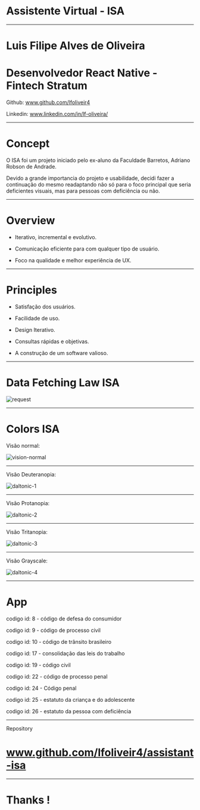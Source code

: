 
# Assistente Virtual - ISA 


---



# Luis Filipe Alves de Oliveira

# Desenvolvedor React Native - Fintech Stratum

 Github: www.github.com/lfoliveir4

 Linkedin: www.linkedin.com/in/lf-oliveira/


---

# Concept

O ISA foi um projeto iniciado pelo ex-aluno da Faculdade Barretos, Adriano Robson de Andrade. 

Devido a grande importancia do projeto e usabilidade, decidi fazer a continuação do mesmo readaptando não só para o foco principal que seria deficientes visuais, mas para pessoas com deficiência ou não. 

---

# Overview

- Iterativo, incremental e evolutivo.

- Comunicação eficiente para com qualquer tipo de usuário.

- Foco na qualidade e melhor experiência de UX. 

---

# Principles    

- Satisfação dos usuários. 

- Facilidade de uso.

- Design Iterativo. 

- Consultas rápidas e objetivas. 

- A construção de um software valioso. 

---

# Data Fetching Law ISA


![request](request.png)

---

# Colors ISA




Visão normal:

![vision-normal](vision-normal.png)


---



Visão Deuteranopia:

![daltonic-1](daltonic-1.png)

---


Visão Protanopia:

![daltonic-2](daltonic-2.png)

---


Visão Tritanopia:

![daltonic-3](daltonic-3.png)

---


Visão Grayscale:

![daltonic-4](daltonic-4.png)


---


# App

codigo id: 8 - código de defesa do consumidor


codigo id: 9 - código de processo civil

codigo id: 10 - código de trânsito brasileiro
  

codigo id: 17 - consolidação das leis do trabalho

codigo id: 19 - código civil
 
 
codigo id: 22 - código de processo penal

codigo id: 24 - Código penal

codigo id: 25 - estatuto da criança e do adolescente

codigo id: 26 - estatuto da pessoa com deficiência


---

Repository

# www.github.com/lfoliveir4/assistant-isa

---


# Thanks !




